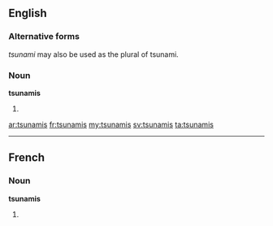 ==English==

===Alternative forms===
''tsunami'' may also be used as the plural of tsunami.

===Noun===
'''tsunamis'''

#{{plural of|[[tsunami]]}}

[[ar:tsunamis]]
[[fr:tsunamis]]
[[my:tsunamis]]
[[sv:tsunamis]]
[[ta:tsunamis]]

----
==French==

===Noun===
'''tsunamis''' {{m}}

# {{plural of|[[tsunami]]|lang=fr}}
{{rfc-auto}}